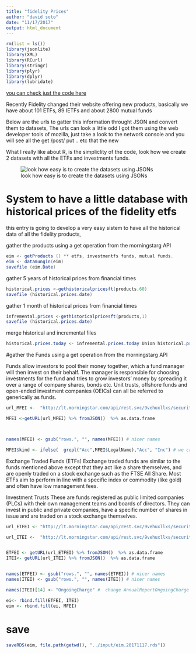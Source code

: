```yaml
---
title: "fidelity Prices"
author: "david soto"
date: "11/17/2017"
output: html_document
---
```


```r

rm(list = ls())
library(jsonlite)  
library(XML)       
library(RCurl)     
library(stringr)   
library(plyr)      
library(dplyr)     
library(lubridate) 

```

[you can check just the code here ](https://github.com/DavidMSoto/blog/blob/master/mfunds/code/ScrapingFidelity.R)

Recently Fidelity changed their website offering new products, 
basically we have about 101 ETFs, 89 IETFs and about 2800 mutual funds

Below are the urls to gatter this information throught JSON and convert them to datasets, 
The urls can look a little odd I got them using the web developer tools of mozilla, 
just take a look to the network console and you will see all the get /post/ put .. etc that the new 

What I really like about R, is the simpliclity of the code, look how we create 2 datasets with all the ETFs and investments funds.

![look how easy is to create the datasets using JSONs](http://www.fillmurray.com/600/400)



# System to have a little database with historical prices of the fidelity etfs

this entry is going to develop a very easy sistem to have all the historical data of all the fidelity products, 

 gather the products using a get operation from the morningstarg API
```java
eim <- getProducts () ** etfs, investmentfs funds, mutual funds. 
eim <- datamungin(eim)
savefile (eim.Date) 
```

gather 5 years of  historical prices from financial times 
```java
historical.prices <-gethistoricalpricesft(products,60)
savefile (historical.prices.date)
```

gather 1 month  of  historical prices from financial times 
```java
infremental.prices <-gethistoricalpricesft(products,1)
savefile (historical.prices.date)
```

merge historical and incremental files  
```java
historical.prices.today <- infremental.prices.today Union historical.prices.date
```


#gather the Funds using a get operation from the morningstarg API

Funds allow investors to pool their money together, which a fund manager will then invest on their behalf. The manager is responsible for choosing investments for the fund and tries to grow investors' money by spreading it over a range of company shares, bonds etc.
Unit trusts, offshore funds and open-ended investment companies (OEICs) can all be referred to generically as funds.


```r


url_MFEI <-  "http://lt.morningstar.com/api/rest.svc/9vehuxllxs/security/screener?page=1&pageSize=3000&sortOrder=LegalName%20asc&outputType=json&version=1&languageId=en-GB&currencyId=GBP&universeIds=FOGBR%24%24ALL_3521&securityDataPoints=SecId%7CName%7CTenforeId%7CholdingTypeId%7Cisin%7Csedol%7CCustomAttributes1%7CCustomAttributes2%7CCustomExternalURL1%7CCustomExternalURL2%7CCustomExternalURL3%7CCustomIsClosed%7CCustomIsFavourite%7CCustomIsRecommended%7CQR_MonthDate%7CLegalName%7CCustomBuyFee%7CYield_M12%7COngoingCharge%7CCustomCategoryId3Name%7CStarRatingM255%7CQR_GBRReturnM12_5%7CQR_GBRReturnM12_4%7CQR_GBRReturnM12_3%7CQR_GBRReturnM12_2%7CQR_GBRReturnM12_1%7CCustomMinimumPurchaseAmount%7CCustomValue2%7CCustomAdditionalBuyFee%7CCustomSellFee%7CGBRReturnM0%7CGBRReturnM12%7CGBRReturnM36%7CGBRReturnM60%7CGBRReturnM120&filters=&term=&subUniverseId=MFEI"

MFEI <-getURL(url_MFEI) %>% fromJSON()  %>% as.data.frame



names(MFEI) <- gsub("rows.", "", names(MFEI)) # nicer names

MFEI$kind <- ifelse(  grepl("Acc",MFEI$LegalName),"Acc", "Inc") # we create a variable that says if is acc or icc


```


Exchange Traded Funds (ETFs)
Exchange traded funds are similar to the funds mentioned above except that they act like a share themselves, and are openly traded on a stock exchange such as the FTSE All Share.  Most ETFs aim to perform in line with a specific index or commodity (like gold) and often have low management fees.

Investment Trusts
These are funds registered as public limited companies (PLCs) with their own management teams and boards of directors. They can invest in public and private companies, have a specific number of shares in issue and are traded on a stock exchange themselves.


```r

url_ETFEI <- "http://lt.morningstar.com/api/rest.svc/9vehuxllxs/security/screener?page=1&pageSize=1000&sortOrder=LegalName%20asc&outputType=json&version=1&languageId=en-GB&currencyId=GBP&universeIds=ETEXG$XLON_3518|ETALL$$ALL_3518&securityDataPoints=SecId|Name|TenforeId|holdingTypeId|isin|sedol|QR_MonthDate|LegalName|Yield_M12|OngoingCharge|StarRatingM255|CustomCategoryId3Name|CollectedSRRI|QR_GBRReturnM12_5|QR_GBRReturnM12_4|QR_GBRReturnM12_3|QR_GBRReturnM12_2|QR_GBRReturnM12_1|CustomMinimumPurchaseAmount|GBRReturnM0|GBRReturnM12|GBRReturnM36|GBRReturnM60|GBRReturnM120&subUniverseId=ETFEI"

url_ITEI <-  "http://lt.morningstar.com/api/rest.svc/9vehuxllxs/security/screener?page=1&pageSize=1000&sortOrder=LegalName%20asc&outputType=json&version=1&languageId=en-GB&currencyId=GBP&universeIds=FCGBR%24%24ALL_3519&securityDataPoints=SecId%7CName%7CTenforeId%7CholdingTypeId%7Cisin%7Csedol%7CQR_MonthDate%7CLegalName%7CYield_M12%7CAnnualReportOngoingCharge%7CStarRatingM255%7CCustomCategoryId3Name%7CQR_GBRReturnM12_5%7CQR_GBRReturnM12_4%7CQR_GBRReturnM12_3%7CQR_GBRReturnM12_2%7CQR_GBRReturnM12_1%7CCustomMinimumPurchaseAmount%7CGBRReturnM0%7CGBRReturnM12%7CGBRReturnM36%7CGBRReturnM60%7CGBRReturnM120&filters=&term=&subUniverseId=ITEI"


ETFEI <- getURL(url_ETFEI) %>% fromJSON()  %>% as.data.frame
ITEI<- getURL(url_ITEI) %>% fromJSON()  %>% as.data.frame 


names(ETFEI) <- gsub("rows.", "", names(ETFEI)) # nicer names
names(ITEI) <- gsub("rows.", "", names(ITEI)) # nicer names

names(ITEI)[14] <- "OngoingCharge" #  change AnnualReportOngoingCharge for OngoingCharge

ei<- rbind.fill(ETFEI, ITEI)
eim <- rbind.fill(ei, MFEI)
```

# save 
```r

saveRDS(eim, file.path(getwd(), "../input/eim.20171117.rds"))

```
